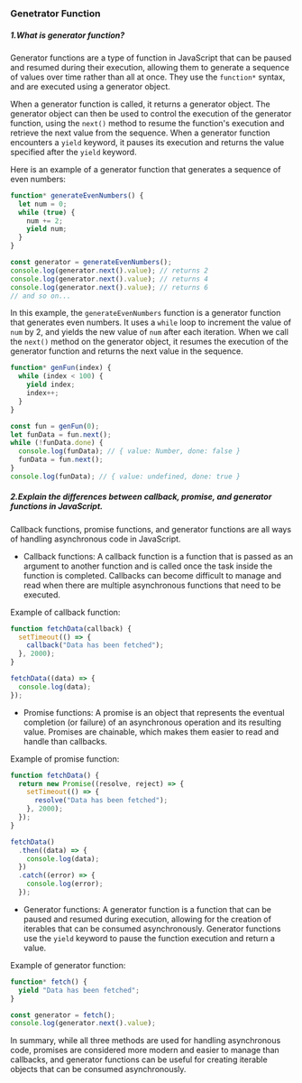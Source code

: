 ### Genetrator Function

##### 1.What is generator function?

Generator functions are a type of function in JavaScript that can be paused and resumed during their execution, allowing them to generate a sequence of values over time rather than all at once. They use the `function*` syntax, and are executed using a generator object.

When a generator function is called, it returns a generator object. The generator object can then be used to control the execution of the generator function, using the `next()` method to resume the function's execution and retrieve the next value from the sequence. When a generator function encounters a `yield` keyword, it pauses its execution and returns the value specified after the `yield` keyword.

Here is an example of a generator function that generates a sequence of even numbers:

```javascript
function* generateEvenNumbers() {
  let num = 0;
  while (true) {
    num += 2;
    yield num;
  }
}

const generator = generateEvenNumbers();
console.log(generator.next().value); // returns 2
console.log(generator.next().value); // returns 4
console.log(generator.next().value); // returns 6
// and so on...
```

In this example, the `generateEvenNumbers` function is a generator function that generates even numbers. It uses a `while` loop to increment the value of `num` by 2, and yields the new value of `num` after each iteration. When we call the `next()` method on the generator object, it resumes the execution of the generator function and returns the next value in the sequence.

```js
function* genFun(index) {
  while (index < 100) {
    yield index;
    index++;
  }
}

const fun = genFun(0);
let funData = fun.next();
while (!funData.done) {
  console.log(funData); // { value: Number, done: false }
  funData = fun.next();
}
console.log(funData); // { value: undefined, done: true }
```

##### 2.Explain the differences between callback, promise, and generator functions in JavaScript.

Callback functions, promise functions, and generator functions are all ways of handling asynchronous code in JavaScript.

- Callback functions: A callback function is a function that is passed as an argument to another function and is called once the task inside the function is completed. Callbacks can become difficult to manage and read when there are multiple asynchronous functions that need to be executed.

Example of callback function:

```js
function fetchData(callback) {
  setTimeout(() => {
    callback("Data has been fetched");
  }, 2000);
}

fetchData((data) => {
  console.log(data);
});
```

- Promise functions: A promise is an object that represents the eventual completion (or failure) of an asynchronous operation and its resulting value. Promises are chainable, which makes them easier to read and handle than callbacks.

Example of promise function:

```js
function fetchData() {
  return new Promise((resolve, reject) => {
    setTimeout(() => {
      resolve("Data has been fetched");
    }, 2000);
  });
}

fetchData()
  .then((data) => {
    console.log(data);
  })
  .catch((error) => {
    console.log(error);
  });
```

- Generator functions: A generator function is a function that can be paused and resumed during execution, allowing for the creation of iterables that can be consumed asynchronously. Generator functions use the `yield` keyword to pause the function execution and return a value.

Example of generator function:

```js
function* fetch() {
  yield "Data has been fetched";
}

const generator = fetch();
console.log(generator.next().value);
```

In summary, while all three methods are used for handling asynchronous code, promises are considered more modern and easier to manage than callbacks, and generator functions can be useful for creating iterable objects that can be consumed asynchronously.
